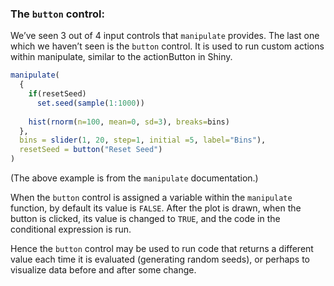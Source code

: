 
### The `button` control: 

We've seen 3 out of 4 input controls that `manipulate` provides. The last one which we haven't seen is the `button` control. It is used to run custom actions within manipulate, similar to the actionButton in Shiny. 

```r
manipulate(
  {
    if(resetSeed)
      set.seed(sample(1:1000))
    
    hist(rnorm(n=100, mean=0, sd=3), breaks=bins)
  },
  bins = slider(1, 20, step=1, initial =5, label="Bins"),
  resetSeed = button("Reset Seed")
)
```
(The above example is from the `manipulate` documentation.)

When the `button` control is assigned a variable within the `manipulate` function, by default its value is `FALSE`. After the plot is drawn, when the button is clicked, its value is changed to `TRUE`, and the code in the conditional expression is run. 

Hence the `button` control may be used to run code that returns a different value each time it is evaluated (generating random seeds), or perhaps to visualize data before and after some change.